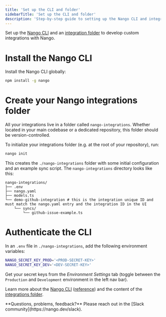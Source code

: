 ```yaml
---
title: 'Set up the CLI and folder'
sidebarTitle: 'Set up the CLI and folder'
description: 'Step-by-step guide to setting up the Nango CLI and integrations folder.'
---
```


Set up the [Nango CLI](/understand/concepts/scripts#the-nango-cli) and an [integration folder](/understand/concepts/scripts#integration-folder) to develop custom integrations with Nango.

# Install the Nango CLI

Install the Nango CLI globally:
```bash
npm install -g nango
```

# Create your Nango integrations folder

All your integrations live in a folder called `nango-integrations`. Whether located in your main codebase or a dedicated repository, this folder should be version-controlled.

To initialize your integrations folder (e.g. at the root of your repository), run:
```bash
nango init
```

This creates the `./nango-integrations` folder with some initial configuration and an example
sync script. The `nango-integrations` directory looks like this:
```
nango-integrations/
├── .env
├── nango.yaml
├── models.ts
└── demo-github-integration # this is the integration unique ID and must match the nango.yaml entry and the integration ID in the UI
    └── syncs/
        └── github-issue-example.ts
```

# Authenticate the CLI

In an `.env` file in `./nango-integrations`, add the following environment variables:
```bash
NANGO_SECRET_KEY_PROD='<PROD-SECRET-KEY>'
NANGO_SECRET_KEY_DEV='<DEV-SECRET-KEY>'
```

Get your secret keys from the _Environment Settings_ tab (toggle between the `Production` and `Development` environment in the left nav bar).

Learn more about the [Nango CLI](/understand/concepts/scripts#the-nango-cli) ([reference](/reference/cli)) and the content of the [integrations folder](/understand/concepts/scripts#integration-folder).

<Tip>
**Questions, problems, feedback?** Please reach out in the [Slack community](https://nango.dev/slack).
</Tip>